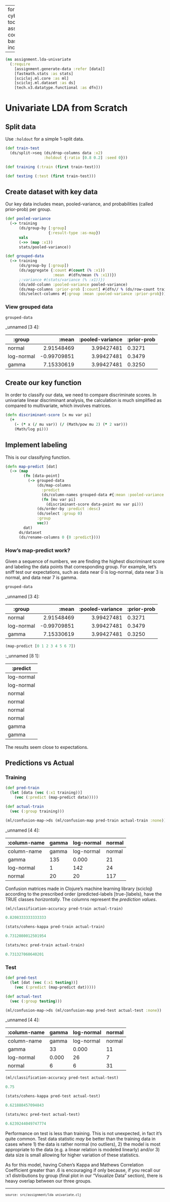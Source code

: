 
---
format:
  html:
    theme: {dark: cyborg, light: yeti}
    toc: true
    toc-depth: 4
    output-file: assignment.lda_univariate.html
code-block-background: true
base-target-path: temp
include-in-header: {text: '<link rel = "icon" href = "data:," />'}

---
<style></style><style>.printedClojure .sourceCode {
  background-color: transparent;
  border-style: none;
}
</style>
<script src="assignment.lda_univariate_files/md-default0.js" type="text/javascript"></script><script src="assignment.lda_univariate_files/md-default1.js" type="text/javascript"></script>

::: {.sourceClojure}
```clojure
(ns assignment.lda-univariate
  (:require
    [assignment.generate-data :refer [data]]
    [fastmath.stats :as stats]
    [scicloj.ml.core :as ml]
    [scicloj.ml.dataset :as ds]
    [tech.v3.datatype.functional :as dfn]))
```
:::



# Univariate LDA from Scratch

## Split data
Use `:holdout` for a simple 1-split data.


::: {.sourceClojure}
```clojure
(def train-test
  (ds/split->seq (ds/drop-columns data :x2)
                 :holdout {:ratio [0.8 0.2] :seed 0}))
```
:::



::: {.sourceClojure}
```clojure
(def training (:train (first train-test)))
```
:::



::: {.sourceClojure}
```clojure
(def testing (:test (first train-test)))
```
:::



## Create dataset with key data
Our key data includes mean, pooled-variance, and probabilities (called prior-prob) per group.


::: {.sourceClojure}
```clojure
(def pooled-variance
  (-> training
      (ds/group-by [:group]
                   {:result-type :as-map})
      vals
      (->> (map :x1))
      stats/pooled-variance))
```
:::



::: {.sourceClojure}
```clojure
(def grouped-data
  (-> training
      (ds/group-by [:group])
      (ds/aggregate {:count #(count (% :x1))
                     :mean  #(dfn/mean (% :x1))})
      ;:variance #(stats/variance (% :x1))})
      (ds/add-column :pooled-variance pooled-variance)
      (ds/map-columns :prior-prob [:count] #(dfn// % (ds/row-count training)))
      (ds/select-columns #{:group :mean :pooled-variance :prior-prob})))
```
:::



### View grouped data


::: {.sourceClojure}
```clojure
grouped-data
```
:::


_unnamed [3 4]:

|     :group |       :mean | :pooled-variance | :prior-prob |
|------------|------------:|-----------------:|-------------|
|     normal |  2.91548469 |       3.99427481 |      0.3271 |
| log-normal | -0.99709851 |       3.99427481 |      0.3479 |
|      gamma |  7.15330619 |       3.99427481 |      0.3250 |




## Create our key function
In order to classify our data, we need to compare discriminate scores. In univariate linear discriminant analysis, the calculation is much simplified as compared to multivariate, which involves matrices.


::: {.sourceClojure}
```clojure
(defn discriminant-score [x mu var pi]
  (+
    (- (* x (/ mu var)) (/ (Math/pow mu 2) (* 2 var)))
    (Math/log pi)))
```
:::



## Implement labeling
This is our classifying function.


::: {.sourceClojure}
```clojure
(defn map-predict [dat]
  (-> (map
        (fn [data-point]
          (-> grouped-data
              (ds/map-columns
                :predict
                (ds/column-names grouped-data #{:mean :pooled-variance :prior-prob})
                (fn [mu var pi]
                  (discriminant-score data-point mu var pi)))
              (ds/order-by :predict :desc)
              (ds/select :group 0)
              :group
              vec))
        dat)
      ds/dataset
      (ds/rename-columns 0 {0 :predict})))
```
:::



### How's map-predict work?
Given a sequence of numbers, we are finding the highest discriminant score and labeling the data points that corresponding group. For example, let's sniff test our expectations, such as data near 0 is log-normal, data near 3 is normal, and data near 7 is gamma.


::: {.sourceClojure}
```clojure
grouped-data
```
:::


_unnamed [3 4]:

|     :group |       :mean | :pooled-variance | :prior-prob |
|------------|------------:|-----------------:|-------------|
|     normal |  2.91548469 |       3.99427481 |      0.3271 |
| log-normal | -0.99709851 |       3.99427481 |      0.3479 |
|      gamma |  7.15330619 |       3.99427481 |      0.3250 |




::: {.sourceClojure}
```clojure
(map-predict [0 1 2 3 4 5 6 7])
```
:::


:_unnamed [8 1]:

|   :predict |
|------------|
| log-normal |
| log-normal |
|     normal |
|     normal |
|     normal |
|     normal |
|      gamma |
|      gamma |



The results seem close to expectations.

## Predictions vs Actual

### Training


::: {.sourceClojure}
```clojure
(def pred-train
  (let [data (vec (:x1 training))]
    (vec (:predict (map-predict data)))))
```
:::



::: {.sourceClojure}
```clojure
(def actual-train
  (vec (:group training)))
```
:::



::: {.sourceClojure}
```clojure
(ml/confusion-map->ds (ml/confusion-map pred-train actual-train :none))
```
:::


_unnamed [4 4]:

| :column-name | gamma | log-normal | normal |
|--------------|-------|------------|--------|
|  column-name | gamma | log-normal | normal |
|        gamma |   135 |      0.000 |     21 |
|   log-normal |     1 |        142 |     24 |
|       normal |    20 |         20 |    117 |



Confusion matrices made in Clojure's machine learning library (scicloj) according to the prescribed order (predicted-labels [true-]labels), have the TRUE classes *horizontally*. The columns represent the *prediction values*.


::: {.sourceClojure}
```clojure
(ml/classification-accuracy pred-train actual-train)
```
:::



::: {.printedClojure}
```clojure
0.8208333333333333

```
:::



::: {.sourceClojure}
```clojure
(stats/cohens-kappa pred-train actual-train)
```
:::



::: {.printedClojure}
```clojure
0.7312080012501954

```
:::



::: {.sourceClojure}
```clojure
(stats/mcc pred-train actual-train)
```
:::



::: {.printedClojure}
```clojure
0.731327060640201

```
:::



### Test


::: {.sourceClojure}
```clojure
(def pred-test
  (let [dat (vec (:x1 testing))]
    (vec (:predict (map-predict dat)))))
```
:::



::: {.sourceClojure}
```clojure
(def actual-test
  (vec (:group testing)))
```
:::



::: {.sourceClojure}
```clojure
(ml/confusion-map->ds (ml/confusion-map pred-test actual-test :none))
```
:::


_unnamed [4 4]:

| :column-name | gamma | log-normal | normal |
|--------------|-------|------------|--------|
|  column-name | gamma | log-normal | normal |
|        gamma |    33 |      0.000 |     11 |
|   log-normal | 0.000 |         26 |      7 |
|       normal |     6 |          6 |     31 |




::: {.sourceClojure}
```clojure
(ml/classification-accuracy pred-test actual-test)
```
:::



::: {.printedClojure}
```clojure
0.75

```
:::



::: {.sourceClojure}
```clojure
(stats/cohens-kappa pred-test actual-test)
```
:::



::: {.printedClojure}
```clojure
0.621888457094843

```
:::



::: {.sourceClojure}
```clojure
(stats/mcc pred-test actual-test)
```
:::



::: {.printedClojure}
```clojure
0.6239244049747774

```
:::


Performance on test is less than training. This is not unexpected, in fact it's quite common. Test data statistic *may* be better than the training data in cases where 1) the data is rather normal (no outliers), 2) the model is most appropriate to the data (e.g. a linear relation is modeled linearly) and/or 3) data size is small allowing for higher variation of these statistics.

As for this model, having Cohen's Kappa and Mathews Correlation Coefficient greater than .6 is encouraging if only because, if you recall our :x1 distributions by group (final plot in our "Visualize Data" section), there is heavy overlap between our three groups.

<div style="background-color:grey;height:2px;width:100%;"></div>

<div><pre><small><small>source: src/assignment/lda_univariate.clj</small></small></pre></div>